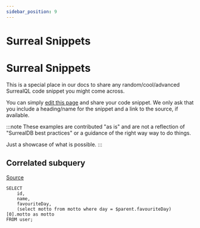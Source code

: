 ```yaml
---
sidebar_position: 9
---
```


# Surreal Snippets

# Surreal Snippets
This is a special place in our docs to share any random/cool/advanced SurrealQL code snippet you might come across.

You can simply [edit this page](https://github.com/surrealdb/docs.surrealdb.com/edit/main/versioned_docs/version-1.1.x/surrealql/snippets.mdx) and share your code snippet.
We only ask that you include a heading/name for the snippet and a link to the source, if available.

:::note
These examples are contributed "as is" and are not a reflection of "SurrealDB best practices" or a guidance of the right way way to do things.

Just a showcase of what is possible.
:::

## Correlated subquery

[Source](https://stackoverflow.com/a/77586936/22203726)
```surql
SELECT 
    id, 
    name, 
    favouriteDay, 
    (select motto from motto where day = $parent.favouriteDay)[0].motto as motto 
FROM user;
```